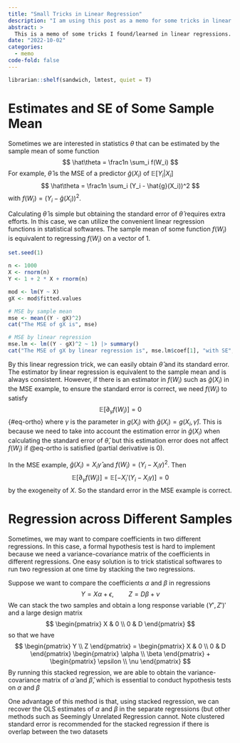 ```yaml
---
title: "Small Tricks in Linear Regression"
description: "I am using this post as a memo for some tricks in linear regressions."
abstract: >
  This is a memo of some tricks I found/learned in linear regressions.
date: "2022-10-02"
categories:
  - memo
code-fold: false
---
```



```r
librarian::shelf(sandwich, lmtest, quiet = T)
```

# Estimates and SE of Some Sample Mean

Sometimes we are interested in statistics $\theta$ that can be estimated by the sample mean of some function
$$
\hat\theta = \frac1n \sum_i f(W_i)
$$
For example, $\hat\theta$ is the MSE of a predictor $\hat{g}(X_i)$ of $\mathbb{E}[Y_i|X_i]$
$$
\hat\theta = \frac1n \sum_i (Y_i - \hat{g}(X_i))^2
$$
with $f(W_i) = (Y_i - \hat{g}(X_i))^2$.

Calculating $\hat\theta$ is simple but obtaining the standard error of $\hat\theta$ requires extra efforts. In this case, we can utilize the convenient linear regression functions in statistical softwares. The sample mean of some function $f(W_i)$ is equivalent to regressing $f(W_i)$ on a vector of $1$.

```r

set.seed(1)

n <- 1000
X <- rnorm(n)
Y <- 1 + 2 * X + rnorm(n)

mod <- lm(Y ~ X)
gX <- mod$fitted.values

# MSE by sample mean 
mse <- mean((Y - gX)^2)
cat("The MSE of gX is", mse)

# MSE by linear regression
mse.lm <- lm((Y - gX)^2 ~ 1) |> summary()
cat("The MSE of gX by linear regression is", mse.lm$coef[1], "with SE", mse.lm$coef[2])
```

By this linear regression trick, we can easily obtain $\hat\theta$ and its standard error. The estimator by linear regression is equivalent to the sample mean and is always consistent. However, if there is an estimator in $f(W_i)$ such as $\hat{g}(X_i)$ in the MSE example, to ensure the standard error is correct, we need $f(W_i)$ to satisfy
$$
\mathbb{E}[\partial_\gamma f(W_i)] = 0
$$ {#eq-ortho}
where $\gamma$ is the parameter in $g(X_i)$ with $\hat{g}(X_i) = g(X_i, \hat\gamma)$. This is because we need to take into account the estimation error in $\hat{g}(X_i)$ when calculating the standard error of $\hat\theta$, but this estimation error does not affect $f(W_i)$ if @eq-ortho is satisfied (partial derivative is 0).

In the MSE example, $\hat{g}(X_i) = X_i\hat\gamma$ and $f(W_i) = (Y_i - X_i\gamma)^2$. Then
$$
\mathbb{E}[\partial_\gamma f(W_i)] = \mathbb{E}[-X_i'(Y_i - X_i\gamma)] = 0
$$
by the exogeneity of $X$. So the standard error in the MSE example is correct.

# Regression across Different Samples

Sometimes, we may want to compare coefficients in two different regressions. In this case, a formal hypothesis test is hard to implement because we need a variance-covariance matrix of the coefficients in different regressions. One easy solution is to trick statistical softwares to run two regression at one time by stacking the two regressions.

Suppose we want to compare the coefficients $\alpha$ and $\beta$ in regressions
$$
Y = X\alpha + \epsilon, \quad \quad Z = D\beta + \nu
$$
We can stack the two samples and obtain a long response variable $(Y', Z')'$ and a large design matrix
$$
\begin{pmatrix}
X & 0 \\
0 & D
\end{pmatrix}
$$
so that we have
$$
\begin{pmatrix} Y \\ Z \end{pmatrix} = \begin{pmatrix} X & 0 \\ 0 & D \end{pmatrix} \begin{pmatrix} \alpha \\ \beta \end{pmatrix} + \begin{pmatrix} \epsilon \\ \nu \end{pmatrix}
$$
By running this stacked regression, we are able to obtain the variance-covariance matrix of $\hat\alpha$ and $\hat\beta$, which is essential to conduct hypothesis tests on $\alpha$ and $\beta$

One advantage of this method is that, using stacked regression, we can recover the OLS estimates of $\alpha$ and $\beta$ in the separate regressions (but other methods such as Seemingly Unrelated Regression cannot. Note clustered standard error is recommended for the stacked regression if there is overlap between the two datasets






